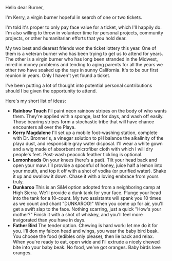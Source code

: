 Hello dear Burner,

I'm Kerry, a virgin burner hopeful in search of one or two tickets.

I'm told it's proper to only pay face value for a ticket, which I'll happily do. I'm also willing to throw in volunteer time for personal projects, community projects, or other humanitarian efforts that you hold dear.

My two best and dearest friends won the ticket lottery this year. One of them is a veteran burner who has been trying to get us to attend for years. The other is a virgin burner who has long been stranded in the Midwest, mired in money problems and tending to aging parents for all the years we other two have soaked up the rays in sunny California. It's to be our first reunion in years. Only I haven't yet found a ticket.

I've been putting a lot of thought into potential personal contributions should I be given the opportunity to attend.

Here's my short list of ideas:
* **Rainbow Touch**
I'll paint neon rainbow stripes on the body of who wants them. They're applied with a sponge, last for days, and wash off easily. Those bearing stripes form a stochastic tribe that will have chance encounters all over the Playa.
* **Kerry Magdalene**
I'll set up a mobile foot-washing station, complete with Dr. Bronner's, a vinegar solution to pH balance the alkalinity of the playa dust, and responsible gray water disposal. I'll wear a white gown and a wig made of absorbent microfiber cloth with which I will dry people's feet. Post-wash peacock feather tickling is optional.
* **Lemonheads**
On your knees (here's a pad). Tilt your head back and open your maw. I'll provide a spoonful of honey, juice half a lemon into your mouth, and top it off with a shot of vodka (or purified water). Shake it up and swallow it down. Chase it with a loving embrace from yours truly.
* **Dunkaroo**
This is an S&M option adopted from a neighboring camp at High Sierra. We'll provide a dunk tank for your face. Plunge your head into the tank for a 10-count. My two assistants will spank you 10 times as we count and chant "DUNKAROO!" When you come up for air, you'll get a swift slap to the face. Nothing scarring, just a quick "How's your mother?" Finish it with a shot of whiskey, and you'll feel more invigorated than you have in days.
* **Father Bird**
The tender option. Chewing is hard work: let me do it for you. I'll don my falcon head and wings, you wear the baby bird beak. You choose the food (edibles only please), then lie back and relax. When you're ready to eat, open wide and I'll extrude a nicely chewed bite into your baby beak. No food, we've got oranges. Baby birds love oranges.
